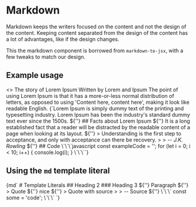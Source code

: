 
<Meta title="Typography|Markdown" component={Markdown} />

# Markdown

Markdown keeps the writers focused on the content and not the design of the content. Keeping content separated from the design of the content has a lot of advantages, like if the design changes.

This the markdown component is borrowed from `markdown-to-jsx`, with a few tweaks to match our design.

## Example usage

<Props of={Markdown} />

<Preview>
  <Story name="Example usage">
    <>
      <Heading>The story of Lorem Ipsum</Heading>
      <Info>Written by Lorem and Ipsum</Info>
      <Ingress>
        The point of using Lorem Ipsum is that it has a more-or-less normal distribution of letters, as opposed to using
        'Content here, content here', making it look like readable English.
      </Ingress>
      <Markdown>
        {`Lorem Ipsum is simply dummy text of the printing and typesetting industry. Lorem Ipsum has been the industry's standard dummy text ever since the 1500s.
${''}
## Facts about Lorem Ipsum
${''}
It is a long established fact that a reader will be distracted by the readable content of a page when looking at its layout.
${''}
> Understanding is the first step to acceptance, and only with acceptance can there be recovery.
>
> -- <cite>J.K. Rowling</cite>
${''}
## Code
\`\`\`javascript
const exampleCode = '';
for (let i = 0; i < 10; i++) {
  console.log(i);
}
\`\`\``}
      </Markdown>
    </>
  </Story>
</Preview>

## Using the `md` template literal

<Preview>
  <Story name="md Template Literal">
    {md`
# Template Literals
## Heading 2
### Heading 3
${''}
Paragraph
${''}
> Quote
${''}
nice
${''}
> Quote with source
>
> -- Source
${''}
\`\`\`
const some = 'code';
\`\`\`
    `}
  </Story>
</Preview>
